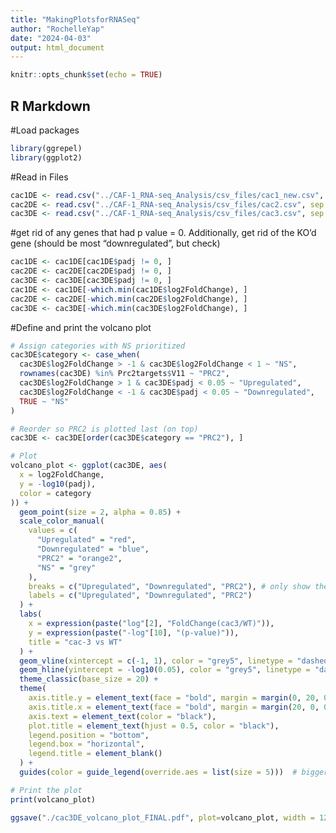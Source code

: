 ```yaml
---
title: "MakingPlotsforRNASeq"
author: "RochelleYap"
date: "2024-04-03"
output: html_document
---
```


```r
knitr::opts_chunk$set(echo = TRUE)
```

## R Markdown

#Load packages
```r
library(ggrepel)
library(ggplot2)
```

#Read in Files

```r
cac1DE <- read.csv("../CAF-1_RNA-seq_Analysis/csv_files/cac1_new.csv", sep = ",", header = TRUE, row.names = 1)
cac2DE <- read.csv("../CAF-1_RNA-seq_Analysis/csv_files/cac2.csv", sep = ",", header = TRUE, row.names = 1)
cac3DE <- read.csv("../CAF-1_RNA-seq_Analysis/csv_files/cac3.csv", sep = ",", header = TRUE, row.names = 1)
```

#get rid of any genes that had p value = 0. Additionally, get rid of the KO'd gene (should be most "downregulated", but check)

```r
cac1DE <- cac1DE[cac1DE$padj != 0, ]
cac2DE <- cac2DE[cac2DE$padj != 0, ]
cac3DE <- cac3DE[cac3DE$padj != 0, ]
cac1DE <- cac1DE[-which.min(cac1DE$log2FoldChange), ]
cac2DE <- cac2DE[-which.min(cac2DE$log2FoldChange), ]
cac3DE <- cac3DE[-which.min(cac3DE$log2FoldChange), ]
```

#Define and print the volcano plot

```r
# Assign categories with NS prioritized
cac3DE$category <- case_when(
  cac3DE$log2FoldChange > -1 & cac3DE$log2FoldChange < 1 ~ "NS",
  rownames(cac3DE) %in% Prc2targets$V11 ~ "PRC2",
  cac3DE$log2FoldChange > 1 & cac3DE$padj < 0.05 ~ "Upregulated",
  cac3DE$log2FoldChange < -1 & cac3DE$padj < 0.05 ~ "Downregulated",
  TRUE ~ "NS"
)

# Reorder so PRC2 is plotted last (on top)
cac3DE <- cac3DE[order(cac3DE$category == "PRC2"), ]

# Plot
volcano_plot <- ggplot(cac3DE, aes(
  x = log2FoldChange,
  y = -log10(padj),
  color = category
)) +
  geom_point(size = 2, alpha = 0.85) +
  scale_color_manual(
    values = c(
      "Upregulated" = "red",
      "Downregulated" = "blue",
      "PRC2" = "orange2",
      "NS" = "grey"
    ),
    breaks = c("Upregulated", "Downregulated", "PRC2"), # only show these in legend
    labels = c("Upregulated", "Downregulated", "PRC2")
  ) +
  labs(
    x = expression(paste("log"[2], "FoldChange(cac3/WT)")),
    y = expression(paste("-log"[10], "(p-value)")),
    title = "cac-3 vs WT"
  ) +
  geom_vline(xintercept = c(-1, 1), color = "grey5", linetype = "dashed", alpha = 0.5) +
  geom_hline(yintercept = -log10(0.05), color = "grey5", linetype = "dashed", alpha = 0.5) +
  theme_classic(base_size = 20) +
  theme(
    axis.title.y = element_text(face = "bold", margin = margin(0, 20, 0, 0), size = rel(1.1), color = 'black'),
    axis.title.x = element_text(face = "bold", margin = margin(20, 0, 0, 0), size = rel(1.1), color = 'black'),
    axis.text = element_text(color = "black"),
    plot.title = element_text(hjust = 0.5, color = "black"),
    legend.position = "bottom",
    legend.box = "horizontal",
    legend.title = element_blank() 
  ) +
  guides(color = guide_legend(override.aes = list(size = 5)))  # bigger legend dots

# Print the plot
print(volcano_plot)

ggsave("./cac3DE_volcano_plot_FINAL.pdf", plot=volcano_plot, width = 12, height = 9, unit="in",  dpi=400)
```
